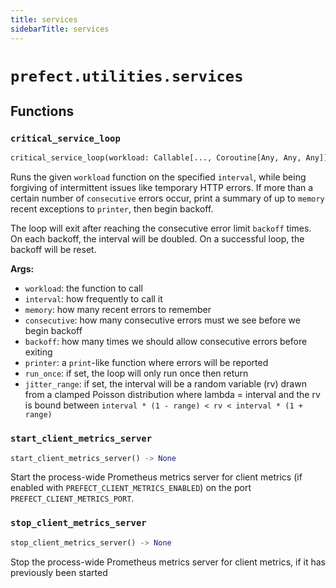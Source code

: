 ```yaml
---
title: services
sidebarTitle: services
---
```


# `prefect.utilities.services`

## Functions

### `critical_service_loop` <sup><a href="https://github.com/PrefectHQ/prefect/blob/main/src/prefect/utilities/services.py#L21" target="_blank"><Icon icon="github" style="width: 14px; height: 14px;" /></a></sup>

```python
critical_service_loop(workload: Callable[..., Coroutine[Any, Any, Any]], interval: float, memory: int = 10, consecutive: int = 3, backoff: int = 1, printer: Callable[..., None] = print, run_once: bool = False, jitter_range: Optional[float] = None) -> None
```


Runs the given `workload` function on the specified `interval`, while being
forgiving of intermittent issues like temporary HTTP errors.  If more than a certain
number of `consecutive` errors occur, print a summary of up to `memory` recent
exceptions to `printer`, then begin backoff.

The loop will exit after reaching the consecutive error limit `backoff` times.
On each backoff, the interval will be doubled. On a successful loop, the backoff
will be reset.

**Args:**
- `workload`: the function to call
- `interval`: how frequently to call it
- `memory`: how many recent errors to remember
- `consecutive`: how many consecutive errors must we see before we begin backoff
- `backoff`: how many times we should allow consecutive errors before exiting
- `printer`: a `print`-like function where errors will be reported
- `run_once`: if set, the loop will only run once then return
- `jitter_range`: if set, the interval will be a random variable (rv) drawn from
a clamped Poisson distribution where lambda = interval and the rv is bound
between `interval * (1 - range) < rv < interval * (1 + range)`


### `start_client_metrics_server` <sup><a href="https://github.com/PrefectHQ/prefect/blob/main/src/prefect/utilities/services.py#L162" target="_blank"><Icon icon="github" style="width: 14px; height: 14px;" /></a></sup>

```python
start_client_metrics_server() -> None
```


Start the process-wide Prometheus metrics server for client metrics (if enabled
with `PREFECT_CLIENT_METRICS_ENABLED`) on the port `PREFECT_CLIENT_METRICS_PORT`.


### `stop_client_metrics_server` <sup><a href="https://github.com/PrefectHQ/prefect/blob/main/src/prefect/utilities/services.py#L177" target="_blank"><Icon icon="github" style="width: 14px; height: 14px;" /></a></sup>

```python
stop_client_metrics_server() -> None
```


Stop the process-wide Prometheus metrics server for client metrics, if it has
previously been started

